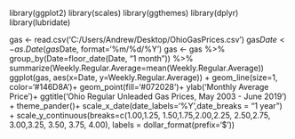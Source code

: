 library(ggplot2)
library(scales)
library(ggthemes)
library(dplyr)
library(lubridate)

gas <- read.csv('C:/Users/Andrew/Desktop/OhioGasPrices.csv')
gas$Date <- as.Date(gas$Date, format='%m/%d/%Y')
gas <- gas %>% group_by(Date=floor_date(Date, "1 month")) %>%
  summarize(Weekly.Regular.Average=mean(Weekly.Regular.Average))
ggplot(gas, aes(x=Date, y=Weekly.Regular.Average)) +
  geom_line(size=1, color='#146D8A')+
  geom_point(fill='#072028')+
  ylab('Monthly Average Price')+
  ggtitle('Ohio Regular Unleaded Gas Prices, May 2003 - June 2019') + theme_pander()+
  scale_x_date(date_labels='%Y',date_breaks = "1 year") + 
  scale_y_continuous(breaks=c(1.00,1.25, 1.50,1.75,2.00,2.25, 2.50,2.75, 3.00,3.25, 3.50, 3.75, 4.00), 
                     labels = dollar_format(prefix='$'))
